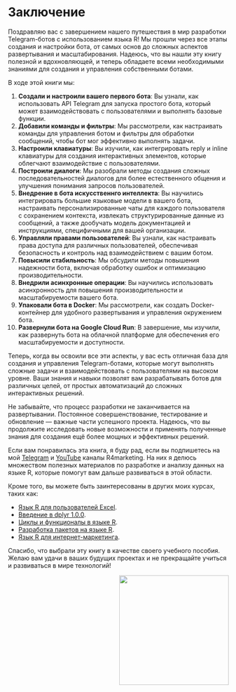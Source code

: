 # Заключение {-}
Поздравляю вас с завершением нашего путешествия в мир разработки Telegram-ботов с использованием языка R! Мы прошли через все этапы создания и настройки бота, от самых основ до сложных аспектов развертывания и масштабирования. Надеюсь, что вы нашли эту книгу полезной и вдохновляющей, и теперь обладаете всеми необходимыми знаниями для создания и управления собственными ботами.

В ходе этой книги мы:

1. **Создали и настроили вашего первого бота**: Вы узнали, как использовать API Telegram для запуска простого бота, который может взаимодействовать с пользователями и выполнять базовые функции.
2. **Добавили команды и фильтры**: Мы рассмотрели, как настраивать команды для управления ботом и фильтры для обработки сообщений, чтобы бот мог эффективно выполнять задачи.
3. **Настроили клавиатуры**: Вы изучили, как интегрировать reply и inline клавиатуры для создания интерактивных элементов, которые облегчают взаимодействие с пользователями.
4. **Построили диалоги**: Мы разобрали методы создания сложных последовательностей диалогов для более естественного общения и улучшения понимания запросов пользователей.
5. **Внедрение в бота искусственнго интеллекта**: Вы научились интегрировать большие языковые модели в вашего бота, настраивать персонализированные чаты для каждого пользователя с сохранением контекста, извлекать структурированные данные из сообщений, а также дообучать модель документацией и инструкциями, специфичными для вашей организации.
6. **Управляли правами пользователей**: Вы узнали, как настраивать права доступа для различных пользователей, обеспечивая безопасность и контроль над взаимодействием с вашим ботом.
7. **Повысили стабильность**: Мы обсудили методы повышения надежности бота, включая обработку ошибок и оптимизацию производительности.
8. **Внедрили асинхронные операции**: Вы научились использовать асинхронность для повышения производительности и масштабируемости вашего бота.
9. **Упаковали бота в Docker**: Мы рассмотрели, как создать Docker-контейнер для удобного развертывания и управления окружением бота.
10. **Развернули бота на Google Cloud Run**: В завершение, мы изучили, как развернуть бота на облачной платформе для обеспечения его масштабируемости и доступности.

Теперь, когда вы освоили все эти аспекты, у вас есть отличная база для создания и управления Telegram-ботами, которые могут выполнять сложные задачи и взаимодействовать с пользователями на высоком уровне. Ваши знания и навыки позволят вам разрабатывать ботов для различных целей, от простых автоматизаций до сложных интерактивных решений.

Не забывайте, что процесс разработки не заканчивается на развертывании. Постоянное совершенствование, тестирование и обновление — важные части успешного проекта. Надеюсь, что вы продолжите исследовать новые возможности и применять полученные знания для создания ещё более мощных и эффективных решений.

Если вам понравилась эта книга, я буду рад, если вы подпишетесь на мой [Telegram](https://t.me/R4marketing) и [YouTube](https://www.youtube.com/R4marketing/?sub_confirmation=1) каналы R4marketing. На них я делюсь множеством полезных материалов по разработке и анализу данных на языке R, которые помогут вам дальше развиваться в этой области.

Кроме того, вы можете быть заинтересованы в других моих курсах, таких как:

* [Язык R для пользователей Excel](https://selesnow.github.io/r4excel_users/).
* [Введение в dplyr 1.0.0](https://selesnow.github.io/dplyr_1_0_0_course/).
* [Циклы и функционалы в языке R](https://selesnow.github.io/iterations_in_r/).
* [Разработка пакетов на языке R](https://selesnow.github.io/r_package_course/).
* [Язык R для интернет-маркетинга](https://www.youtube.com/playlist?list=PLD2LDq8edf4o6dSZ4BIr7J08gT97nimH_).

Спасибо, что выбрали эту книгу в качестве своего учебного пособия. Желаю вам удачи в ваших будущих проектах и не прекращайте учиться и развиваться в мире технологий!

<span><img src="img/signature.png" width="250" align="right"/></span>
<Br><Br><Br><Br><Br><Br>

